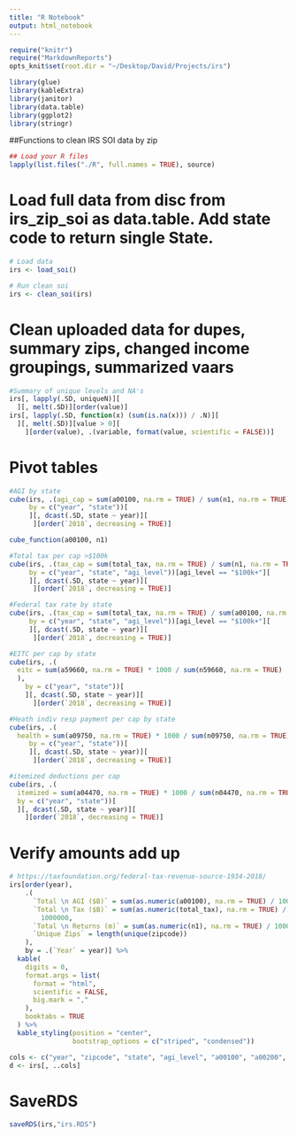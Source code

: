 ```yaml
---
title: "R Notebook"
output: html_notebook
---
```


```r
require("knitr")
require("MarkdownReports")
opts_knit$set(root.dir = "~/Desktop/David/Projects/irs")
```




```r
library(glue)
library(kableExtra)
library(janitor)
library(data.table)
library(ggplot2)
library(stringr)
```



##Functions to clean IRS SOI data by zip
```r
## Load your R files
lapply(list.files("./R", full.names = TRUE), source)
```



# Load full data from disc from irs_zip_soi as data.table. Add state code to return single State.

```r
# Load data
irs <- load_soi()

# Run clean soi
irs <- clean_soi(irs)
```

# Clean uploaded data for dupes, summary zips, changed income groupings, summarized vaars

```r
#Summary of unique levels and NA's
irs[, lapply(.SD, uniqueN)][
  ][, melt(.SD)][order(value)]
irs[, lapply(.SD, function(x) (sum(is.na(x))) / .N)][
  ][, melt(.SD)][value > 0][
    ][order(value), .(variable, format(value, scientific = FALSE))]
```

# Pivot tables

```r
#AGI by state
cube(irs, .(agi_cap = sum(a00100, na.rm = TRUE) / sum(n1, na.rm = TRUE)),
     by = c("year", "state"))[
     ][, dcast(.SD, state ~ year)][
      ][order(`2018`, decreasing = TRUE)]

cube_function(a00100, n1)

#Total tax per cap >$100k
cube(irs, .(tax_cap = sum(total_tax, na.rm = TRUE) / sum(n1, na.rm = TRUE)),
     by = c("year", "state", "agi_level"))[agi_level == "$100k+"][
     ][, dcast(.SD, state ~ year)][
      ][order(`2018`, decreasing = TRUE)]

#Federal tax rate by state
cube(irs, .(tax_cap = sum(total_tax, na.rm = TRUE) / sum(a00100, na.rm = TRUE)),
     by = c("year", "state", "agi_level"))[agi_level == "$100k+"][
     ][, dcast(.SD, state ~ year)][
      ][order(`2018`, decreasing = TRUE)]

#EITC per cap by state
cube(irs, .(
  eitc = sum(a59660, na.rm = TRUE) * 1000 / sum(n59660, na.rm = TRUE)
  ),
    by = c("year", "state"))[
    ][, dcast(.SD, state ~ year)][
      ][order(`2018`, decreasing = TRUE)]

#Heath indiv resp payment per cap by state
cube(irs, .(
  health = sum(a09750, na.rm = TRUE) * 1000 / sum(n09750, na.rm = TRUE)),
     by = c("year", "state"))[
     ][, dcast(.SD, state ~ year)][
      ][order(`2018`, decreasing = TRUE)]

#itemized deductions per cap
cube(irs, .(
  itemized = sum(a04470, na.rm = TRUE) * 1000 / sum(n04470, na.rm = TRUE)),
  by = c("year", "state"))[
  ][, dcast(.SD, state ~ year)][
    ][order(`2018`, decreasing = TRUE)]

```


# Verify amounts add up 
```r
# https://taxfoundation.org/federal-tax-revenue-source-1934-2018/
irs[order(year), 
    .(
      `Total \n AGI ($B)` = sum(as.numeric(a00100), na.rm = TRUE) / 1000000,
      `Total \n Tax ($B)` = sum(as.numeric(total_tax), na.rm = TRUE) /
        1000000,
      `Total \n Returns (m)` = sum(as.numeric(n1), na.rm = TRUE) / 1000000,
      `Unique Zips` = length(unique(zipcode))
    ), 
    by = .(`Year` = year)] %>% 
  kable(
    digits = 0,
    format.args = list(
      format = "html",
      scientific = FALSE,
      big.mark = ","
    ),
    booktabs = TRUE
  ) %>%
  kable_styling(position = "center",
                bootstrap_options = c("striped", "condensed"))
```


```r
cols <- c("year", "zipcode", "state", "agi_level", "a00100", "a00200", "n00200", "total_tax", "n1", "n2", "numdep", "a01000", "n01000", "a02300", "n02300", "a59660", "a09750","a04470", "n02500", "a18425", "n18425", "a18450", "n18450", "a18500", "n18500", "a19300", "n19300", "a00600", "n00600", "a00300", "n00300")
d <- irs[, ..cols]
```



# SaveRDS

```r
saveRDS(irs,"irs.RDS")
```




